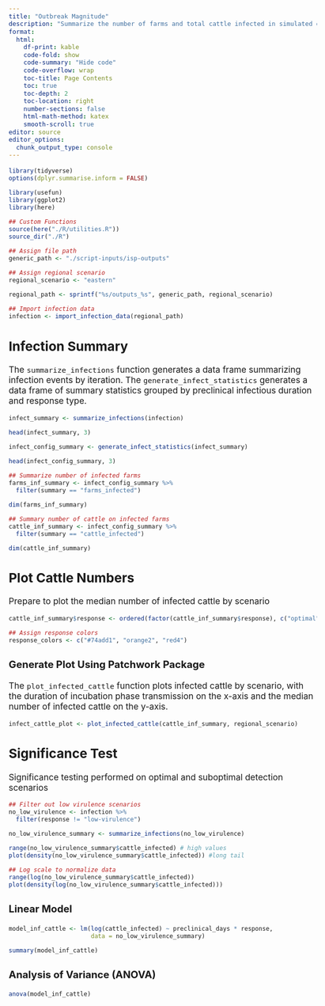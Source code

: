 ```yaml
---
title: "Outbreak Magnitude"
description: "Summarize the number of farms and total cattle infected in simulated outbreaks"
format:
  html: 
    df-print: kable
    code-fold: show
    code-summary: "Hide code"
    code-overflow: wrap
    toc-title: Page Contents
    toc: true
    toc-depth: 2
    toc-location: right
    number-sections: false
    html-math-method: katex
    smooth-scroll: true
editor: source
editor_options: 
  chunk_output_type: console
---
```


```{=html}
<style type="text/css">

body, td {
   font-size: 13pt;
}
code.r{
  font-size: 9pt;
}
pre {
  font-size: 11pt
}
</style>
```


```r
library(tidyverse)
options(dplyr.summarise.inform = FALSE)

library(usefun)
library(ggplot2)
library(here)

## Custom Functions
source(here("./R/utilities.R"))
source_dir("./R")

## Assign file path 
generic_path <- "./script-inputs/isp-outputs"

## Assign regional scenario
regional_scenario <- "eastern"

regional_path <- sprintf("%s/outputs_%s", generic_path, regional_scenario)

## Import infection data
infection <- import_infection_data(regional_path)
```

## Infection Summary
The `summarize_infections` function generates a data frame summarizing infection events by iteration. The `generate_infect_statistics` generates a data frame of summary statistics grouped by preclinical infectious duration and response type.
```r
infect_summary <- summarize_infections(infection)

head(infect_summary, 3)

infect_config_summary <- generate_infect_statistics(infect_summary)

head(infect_config_summary, 3)

## Summarize number of infected farms
farms_inf_summary <- infect_config_summary %>%    
  filter(summary == "farms_infected")

dim(farms_inf_summary)

## Summary number of cattle on infected farms
cattle_inf_summary <- infect_config_summary %>%    
  filter(summary == "cattle_infected")

dim(cattle_inf_summary)
```

## Plot Cattle Numbers
Prepare to plot the median number of infected cattle by scenario
```r
cattle_inf_summary$response <- ordered(factor(cattle_inf_summary$response), c("optimal", "suboptimal", "low-virulence"))

## Assign response colors
response_colors <- c("#74add1", "orange2", "red4") 
```

### Generate Plot Using Patchwork Package
The `plot_infected_cattle` function plots infected cattle by scenario, with the duration of incubation phase transmission on the x-axis and the median number of infected cattle on the y-axis.
```r
infect_cattle_plot <- plot_infected_cattle(cattle_inf_summary, regional_scenario)
```

## Significance Test
Significance testing performed on optimal and suboptimal detection scenarios
```r
## Filter out low virulence scenarios
no_low_virulence <- infection %>%
  filter(response != "low-virulence")

no_low_virulence_summary <- summarize_infections(no_low_virulence)

range(no_low_virulence_summary$cattle_infected) # high values
plot(density(no_low_virulence_summary$cattle_infected)) #long tail

## Log scale to normalize data
range(log(no_low_virulence_summary$cattle_infected))
plot(density(log(no_low_virulence_summary$cattle_infected)))
```

### Linear Model
```r
model_inf_cattle <- lm(log(cattle_infected) ~ preclinical_days * response, 
                       data = no_low_virulence_summary)

summary(model_inf_cattle)
```

### Analysis of Variance (ANOVA)
```r
anova(model_inf_cattle)
```